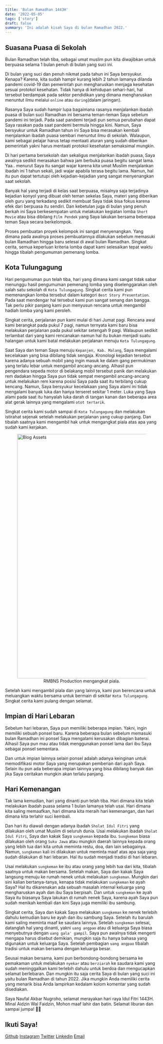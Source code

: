 ```yaml
---
title: 'Bulan Ramadhan 1443H'
date: '2022-05-05'
tags: ['story']
draft: false
summary: 'Ini adalah kisah Saya di bulan Ramadhan 2022.'
---
```


<TOCInline toc={props.toc} asDisclosure />

## Suasana Puasa di Sekolah

Bulan Ramadhan telah tiba, sebagai umat muslim pun kita diwajibkan untuk berpuasa selama 1 bulan penuh di bulan yang suci ini.

Di bulan yang suci dan penuh nikmat pada tahun ini Saya bersyukur. Kenapa? Karena, kita sudah hampir kurang lebih 2 tahun lamanya dilanda pandemi covid-19 dan pemerintah pun mengharuskan menjaga kesehatan sesuai protokol kesehatan. Tidak hanya di kehidupan sehari-hari, hal tersebut berdampak pada sektor pendidikan yang dimana mengharuskan menuntut ilmu melalui `online` atau `daring`(dalam jaringan).

Rasanya Saya sudah hampir lupa bagaimana rasanya menjalankan ibadah puasa di bulan suci Ramadhan ini bersama teman-teman Saya sebelum pandemi ini terjadi. Pada saat pandemi terjadi pun semua perubahan dapat Saya rasakan pada saat pandemi bermula hingga kini. Namun, Saya bersyukur untuk Ramadhan tahun ini Saya bisa merasakan kembali menjalankan ibadah puasa sembari menuntut ilmu di sekolah. Walaupun, kami sebagai pelajar harus tetap mentaati aturan yang sudah diberikan pemerintah yakni harus mentaati protokol kesehatan semaksimal mungkin.

Di hari pertama bersekolah dan sekaligus menjalankan ibadah puasa, Saya awalnya sedikit merasakan bahwa jam berbuka puasa begitu sangat lama. Yaa.. menurut Saya itu sangat wajar karena kita umat Muslim menjalankan ibadah ini 1 tahun sekali, jadi wajar apabila terasa begitu lama. Namun, hal itu pun dapat tertutupi oleh kejadian-kejadian yang sangat menyenangkan saat sekolah.

Banyak hal yang terjadi di kelas saat berpuasa, misalnya saja terjadinya kejadian konyol yang dibuat oleh teman sekelas Saya, materi yang diberikan oleh guru yang terkadang sedikit membuat Saya tidak bisa fokus karena efek dari berpuasa itu sendiri. Dan kebetulan juga di bulan yang penuh berkah ini Saya berkesempatan untuk melakukan kegiatan lomba `Short Movie` atau bisa dibilang `Film Pendek` yang Saya lakukan bersama beberapa teman Saya secara berkelompok.

Proses pembuatan proyek kelompok ini sangat menyenangkan. Yang dimana pada awalnya proses pembuatannya dilakukan sebelum memasuki bulan Ramadhan hingga baru selesai di awal bulan Ramadhan. Singkat cerita, semua keperluan kriteria lomba dapat kami selesaikan tepat waktu hingga tibalah pengumuman pemenang lomba.

## Kota Tulungagung

Hari pengumuman pun telah tiba, hari yang dimana kami sangat tidak sabar menunggu hasil pengumuman pemenang lomba yang diselenggarakan oleh salah satu sekolah di `Kota Tulungagung`. Singkat cerita kami pun memenangkan lomba tersebut dalam kategori `Best Story Presentation`. Pada saat mendengar hal tersebut kami pun sangat senang dan bangga. Tak perlu pikir panjang kami pun menyusun rencana untuk mengambil hadiah lomba yang kami peroleh.

Singkat cerita, perjalanan pun kami mulai di hari Jumat pagi. Rencana awal kami berangkat pada pukul 7 pagi, namun ternyata kami baru bisa melakukan perjalanan pada pukul sekitar setengah 9 pagi. Walaupun sedikit terlambat dari yang kami rencanakan namun hal itu bukan menjadi suatu halangan untuk kami batal melakukan perjalanan menuju `Kota Tulungagung`.

Saat Saya dan teman Saya menuju `Kepanjen, Kab. Malang`, Saya mengalami kecelakaan yang bisa dibilang tidak sengaja. Kronologi kejadian tersebut karena adanya sebuah mobil yang ingin masuk ke dalam gang permukiman yang terlalu lebar untuk mengambil ancang-ancang. Alhasil pun pengendara sepeda motor di belakang mobil tersebut panik dan melakukan rem dadakan hingga Saya pun tidak sempat mengambil ancang-ancang untuk melakukan rem karena posisi Saya pada saat itu terbilang cukup kencang. Namun, Saya bersyukur kecelakaan yang Saya alami ini tidak mengalami banyak luka dan hanya terseret sekitar 1 meter. Luka yang Saya alami pada saat itu hanyalah luka darah di tangan kanan dan beberapa area alat gerak lainnya yang mengalami `otot tertarik`.

Singkat cerita kami sudah sampai di `Kota Tulungagung` dan melakukan istirahat sejenak setelah melakukan perjalanan yang cukup panjang. Dan tibalah saatnya kami mengambil hak untuk mengangkat piala atas apa yang sudah kami kerjakan.

<figure>
    <img src="https://naufalakbar.me/static/images/blog/ramadhan-2022/RMBNS-Production.jpg" alt="Blog Assets" width="800px" align="center" style={{borderRadius: "10px"}} />
    <figcaption>
        <center>
            RMBNS Production mengangkat piala.
        </center>
    </figcaption>
</figure>

Setelah kami mengambil piala dan yang lainnya, kami pun berencana untuk meluangkan waktu bersama untuk bermain di sekitar `Kota Tulungagung`. Singkat cerita kami pulang dengan selamat.

## Impian di Hari Lebaran

Sebelum hari lebaran, Saya pun memiliki beberapa impian. Yakni, ingin memiliki sebuah ponsel baru. Karena beberapa bulan sebelum memasuki bulan Ramadhan ini ponsel Saya mengalami kerusakan dibagian baterai. Alhasil Saya pun mau atau tidak menggunakan ponsel lama dari ibu Saya sebagai ponsel sementara.

Dan untuk impian lainnya selain ponsel adalah adanya keinginan untuk memodifikasi motor Saya yang merupakan pemberian dari ayah Saya. Selain itu pun ada beberapa impian lainnya yang bisa dibilang banyak dan jika Saya ceritakan mungkin akan terlalu panjang.

## Hari Kemenangan

Tak lama kemudian, hari yang dinanti pun telah tiba. Hari dimana kita telah melakukan ibadah puasa selama 1 bulan lamanya telah usai. Hari dimana kita saling memaafkan, hari dimana kita meraih hari kemenangan, dan hari dimana kita terlahir suci kembali.

Dan hari itu diawali dengan adanya ibadah `Sholat Idul Fitri` yang dilakukan oleh umat Muslim di seluruh dunia. Usai melakukan ibadah `Sholat Idul Fitri`, Saya dan kakak Saya `sungkeman` kepada ibu. `Sungkeman` biasa dilakukan oleh orang `Suku Jawa` atau mungkin daerah lainnya kepada orang yang lebih tua dari kita untuk meminta restu, doa, dan lain sebagainya. Namun, `sungkeman` kali ini dilakukan untuk meminta maaf atas apa saja yang sudah dilakukan di hari lebaran. Hal itu sudah menjadi tradisi di hari lebaran.

Usai melakukan `sungkeman` ke ibu atau orang yang lebih tua dari kita, tibalah saatnya untuk makan bersama. Setelah makan, Saya dan kakak Saya langsung menuju ke rumah nenek untuk melakukan `sungkeman`. Mungkin dari sini kalian bertanya-tanya, kenapa tidak melakukan `sungkeman` ke ayah Saya? Hal itu dikarenakan ada sebuah masalah internal keluarga yang mengharuskan ayah dan ibu Saya berpisah. Dan untuk `sungkeman` ke ayah Saya itu biasanya Saya lakukan di rumah nenek Saya, karena ayah Saya pun sudah menikah kembali dan kini Saya juga memiliki ibu sambung.

Singkat cerita, Saya dan kakak Saya melakukan `sungkeman` ke nenek terlebih dahulu kemudian baru ke ayah dan ibu sambung Saya. Setelah itu barulah kami saling meminta maaf ke saudara lainnya. Setelah `sungkeman` selesai, datanglah hal yang dinanti, yakni `uang angpao` atau di keluarga Saya biasa menyebutnya dengan `uang gala' gampil`. Saya pun awalnya tidak mengerti mengapa harus disebut demikian, mungkin saja itu hanya bahasa yang digunakan untuk keluarga Saya. Setelah pembagian `uang angpao` tibalah tradisi untuk makan bersama dengan keluarga besar.

Seusai makan bersama, kami pun berbondong-bondong bersama ke pemakaman untuk melakukan `nyekar` atau `berziarah` ke saudara kami yang sudah meninggalkan kami terlebih dahulu untuk berdoa dan mengucapkan selamat berlebaran. Dan mungkin itu saja cerita Saya di bulan yang suci ini yaitu bulan Ramadhan di tahun 2022. Jika mungkin Anda memiliki cerita yang menarik bisa Anda lampirkan kedalam kolom komentar yang sudah disediakan.

Saya Naufal Akbar Nugroho, selamat merayakan hari raya Idul Fitri 1443H. Minal Aidzin Wal Faidzin, Mohon maaf lahir dan batin. Selamat liburan dan sampai jumpa! 👋🏼

## Ikuti Saya!

[Github](https://www.github.com/nuflakbrr)
[Instagram](https://www.instagram.com/kbrnugroho)
[Twitter](https://www.twitter.com/nuflakbrr)
[Linkedin](https://www.linkedin.com/public-profile/in/nuflakbrr)
[Email](mailto:naufalakbar378@gmail.com)
